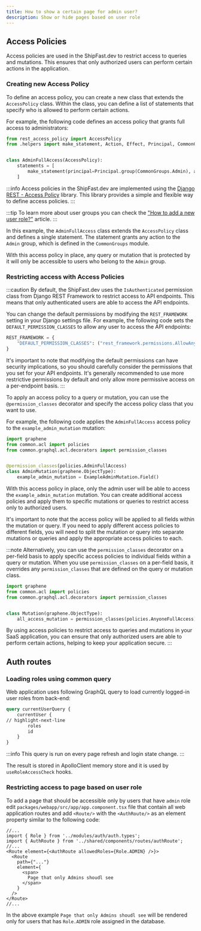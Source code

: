 ```yaml
---
title: How to show a certain page for admin user?
description: Show or hide pages based on user role
---
```


## Access Policies

Access policies are used in the ShipFast.dev to restrict access to queries and mutations.
This ensures that only authorized users can perform certain actions in the application.

### Creating new Access Policy

To define an access policy, you can create a new class that extends the `AccessPolicy` class.
Within the class, you can define a list of statements that specify who is allowed to perform certain actions.

For example, the following code defines an access policy that grants full access to administrators:

```python title="packages/backend/common/acl/policies.py" showLineNumbers
from rest_access_policy import AccessPolicy
from .helpers import make_statement, Action, Effect, Principal, CommonGroups


class AdminFullAccess(AccessPolicy):
    statements = [
        make_statement(principal=Principal.group(CommonGroups.Admin), action=Action.Any, effect=Effect.Allow)
    ]
```

:::info
Access policies in the ShipFast.dev are implemented using the [Django REST - Access Policy](https://rsinger86.github.io/drf-access-policy/) library.
This library provides a simple and flexible way to define access policies.
:::

:::tip
To learn more about user groups you can check the ["How to add a new user role?"](./create-role) article.
:::

In this example, the `AdminFullAccess` class extends the `AccessPolicy` class and defines a single statement.
The statement grants any action to the `Admin` group, which is defined in the `CommonGroups` module.

With this access policy in place, any query or mutation that is protected by it will only be accessible to users who belong to the `Admin` group.

### Restricting access with Access Policies

:::caution
By default, the ShipFast.dev uses the `IsAuthenticated` permission class from Django REST Framework to restrict access to API endpoints.
This means that only authenticated users are able to access the API endpoints.

You can change the default permissions by modifying the `REST_FRAMEWORK` setting in your Django settings file.
For example, the following code sets the `DEFAULT_PERMISSION_CLASSES` to allow any user to access the API endpoints:

```python title="packages/backend/config/settings.py"
REST_FRAMEWORK = {
    "DEFAULT_PERMISSION_CLASSES": ("rest_framework.permissions.AllowAny",),
}
```

It's important to note that modifying the default permissions can have security implications, so you should carefully consider the permissions that you set for your API endpoints.
It's generally recommended to use more restrictive permissions by default and only allow more permissive access on a per-endpoint basis.
:::

To apply an access policy to a query or mutation, you can use the `@permission_classes` decorator and specify the access policy class that you want to use.

For example, the following code applies the `AdminFullAccess` access policy to the `example_admin_mutation` mutation:

```python title="packages/backend/apps/users/schema.py" showLineNumbers
import graphene
from common.acl import policies
from common.graphql.acl.decorators import permission_classes


@permission_classes(policies.AdminFullAccess)
class AdminMutation(graphene.ObjectType):
    example_admin_mutation = ExampleAdminMutation.Field()
```

With this access policy in place, only the admin user will be able to access the `example_admin_mutation` mutation.
You can create additional access policies and apply them to specific mutations or queries to restrict access only to authorized users.

It's important to note that the access policy will be applied to all fields within the mutation or query.
If you need to apply different access policies to different fields, you will need to split the mutation or query into separate mutations or queries and apply the appropriate access policies to each.

:::note
Alternatively, you can use the `permission_classes` decorator on a per-field basis to apply specific access policies to individual fields within a query or mutation.
When you use `permission_classes` on a per-field basis, it overrides any `permission_classes` that are defined on the query or mutation class.

```python title="packages/backend/apps/users/schema.py" showLineNumbers
import graphene
from common.acl import policies
from common.graphql.acl.decorators import permission_classes


class Mutation(graphene.ObjectType):
    all_access_mutation = permission_classes(policies.AnyoneFullAccess)(ExampleAllAccessMutation.Field())
```

By using access policies to restrict access to queries and mutations in your SaaS application, you can ensure that only authorized users are able to perform certain actions, helping to keep your application secure.
:::

## Auth routes

### Loading roles using common query

Web application uses following GraphQL query to load currently logged-in user roles from back-end:

```graphql showLineNumbers
query currentUserQuery {
    currentUser {
// highlight-next-line
        roles
        id
    }
}
```

:::info
This query is run on every page refresh and login state change.
:::

The result is stored in ApolloClient memory store and it is used by `useRoleAccessCheck` hooks.

### Restricting access to page based on user role

To add a page that should be accessible only by users that have `admin` role edit
`packages/webapp/src/app/app.component.tsx` file that contain all web application routes and add `<Route/>` with the
`<AuthRoute/>` as an element property similar to the following code:

```tsx title="packages/webapp/src/app/app.component.tsx" showLineNumbers
//...
import { Role } from '../modules/auth/auth.types';
import { AuthRoute } from '../shared/components/routes/authRoute';
//...
<Route element={<AuthRoute allowedRoles={Role.ADMIN} />}>
  <Route
    path={"..."}
    element={
      <span>
        Page that only Admins shoudl see
      </span>
    }
  />
</Route>
//...
```

In the above example `Page that only Admins shoudl see` will be rendered only for users that has `Role.ADMIN` role
assigned in the database.